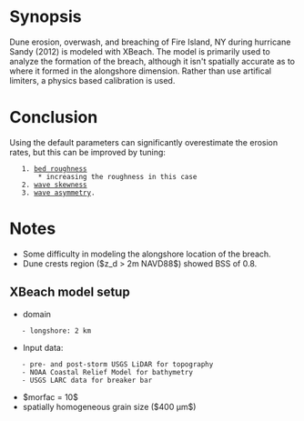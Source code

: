 = Synopsis =
Dune erosion, overwash, and breaching of Fire Island, NY during hurricane Sandy (2012) is modeled with XBeach. The model is primarily used to analyze the formation of the breach, although it isn't spatially accurate as to where it formed in the alongshore dimension. Rather than use artifical limiters, a physics based calibration is used.

= Conclusion =
Using the default parameters can significantly overestimate the erosion rates, but this can be improved by tuning: 
	1. [[bed roughness]] 
		* increasing the roughness in this case
	2. [[wave skewness]]
	3. [[wave asymmetry]].

= Notes =
* Some difficulty in modeling the alongshore location of the breach.
* Dune crests region ($z_d > 2m NAVD88$) showed BSS of 0.8.

== XBeach model setup ==
* domain 
	- longshore: 2 km
* Input data:
	- pre- and post-storm USGS LiDAR for topography
	- NOAA Coastal Relief Model for bathymetry
	- USGS LARC data for breaker bar
* $morfac = 10$
* spatially homogeneous grain size ($400 μm$)
